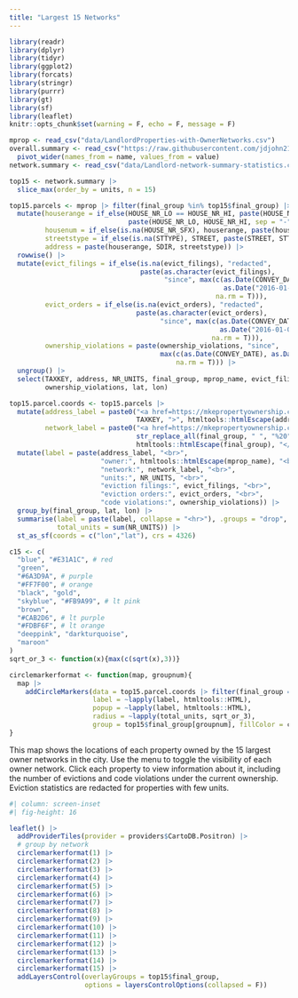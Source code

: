 ```yaml
---
title: "Largest 15 Networks"
---
```


```r
library(readr)
library(dplyr)
library(tidyr)
library(ggplot2)
library(forcats)
library(stringr)
library(purrr)
library(gt)
library(sf)
library(leaflet)
knitr::opts_chunk$set(warning = F, echo = F, message = F)

mprop <- read_csv("data/LandlordProperties-with-OwnerNetworks.csv")
overall.summary <- read_csv("https://raw.githubusercontent.com/jdjohn215/mke-owner-networks/main/data/overall-summary-stats.csv") |>
  pivot_wider(names_from = name, values_from = value)
network.summary <- read_csv("data/Landlord-network-summary-statistics.csv")

top15 <- network.summary |> 
  slice_max(order_by = units, n = 15)

top15.parcels <- mprop |> filter(final_group %in% top15$final_group) |>
  mutate(houserange = if_else(HOUSE_NR_LO == HOUSE_NR_HI, paste(HOUSE_NR_LO), 
                              paste(HOUSE_NR_LO, HOUSE_NR_HI, sep = "-")),
         housenum = if_else(is.na(HOUSE_NR_SFX), houserange, paste(houserange, HOUSE_NR_SFX)),
         streetstype = if_else(is.na(STTYPE), STREET, paste(STREET, STTYPE)),
         address = paste(houserange, SDIR, streetstype)) |>
  rowwise() |>
  mutate(evict_filings = if_else(is.na(evict_filings), "redacted", 
                                 paste(as.character(evict_filings),
                                       "since", max(c(as.Date(CONVEY_DATE),
                                                      as.Date("2016-01-01")),
                                                    na.rm = T))),
         evict_orders = if_else(is.na(evict_orders), "redacted", 
                                paste(as.character(evict_orders),
                                      "since", max(c(as.Date(CONVEY_DATE),
                                                     as.Date("2016-01-01")),
                                                   na.rm = T))),
         ownership_violations = paste(ownership_violations, "since",
                                      max(c(as.Date(CONVEY_DATE), as.Date("2017-01-01")),
                                          na.rm = T))) |>
  ungroup() |>
  select(TAXKEY, address, NR_UNITS, final_group, mprop_name, evict_filings, evict_orders,
         ownership_violations, lat, lon)

top15.parcel.coords <- top15.parcels |>
  mutate(address_label = paste0("<a href=https://mkepropertyownership.com/properties/",
                                TAXKEY, ">", htmltools::htmlEscape(address), "</a>"),
         network_label = paste0("<a href=https://mkepropertyownership.com/owner_groups/",
                                str_replace_all(final_group, " ", "%20"), ">",
                                htmltools::htmlEscape(final_group), "</a>")) |>
  mutate(label = paste(address_label, "<br>",
                       "owner:", htmltools::htmlEscape(mprop_name), "<br>",
                       "network:", network_label, "<br>",
                       "units:", NR_UNITS, "<br>",
                       "eviction filings:", evict_filings, "<br>",
                       "eviction orders:", evict_orders, "<br>",
                       "code violations:", ownership_violations)) |>
  group_by(final_group, lat, lon) |>
  summarise(label = paste(label, collapse = "<hr>"), .groups = "drop",
            total_units = sum(NR_UNITS)) |>
  st_as_sf(coords = c("lon","lat"), crs = 4326)

c15 <- c(
  "blue", "#E31A1C", # red
  "green",
  "#6A3D9A", # purple
  "#FF7F00", # orange
  "black", "gold",
  "skyblue", "#FB9A99", # lt pink
  "brown",
  "#CAB2D6", # lt purple
  "#FDBF6F", # lt orange
  "deeppink", "darkturquoise",
  "maroon"
)
sqrt_or_3 <- function(x){max(c(sqrt(x),3))}

circlemarkerformat <- function(map, groupnum){
  map |>
    addCircleMarkers(data = top15.parcel.coords |> filter(final_group == top15$final_group[groupnum]),
                     label = ~lapply(label, htmltools::HTML),
                     popup = ~lapply(label, htmltools::HTML),
                     radius = ~lapply(total_units, sqrt_or_3),
                     group = top15$final_group[groupnum], fillColor = c15[groupnum], color = c15[groupnum])
}
```

This map shows the locations of each property owned by the 15 largest owner networks in the city. Use the menu to toggle the visibility of each owner network. Click each property to view information about it, including the number of evictions and code violations under the current ownership. Eviction statistics are redacted for properties with few units.

```r
#| column: screen-inset
#| fig-height: 16

leaflet() |>
  addProviderTiles(provider = providers$CartoDB.Positron) |>
  # group by network
  circlemarkerformat(1) |>
  circlemarkerformat(2) |>
  circlemarkerformat(3) |>
  circlemarkerformat(4) |>
  circlemarkerformat(5) |>
  circlemarkerformat(6) |>
  circlemarkerformat(7) |>
  circlemarkerformat(8) |>
  circlemarkerformat(9) |>
  circlemarkerformat(10) |>
  circlemarkerformat(11) |>
  circlemarkerformat(12) |>
  circlemarkerformat(13) |>
  circlemarkerformat(14) |>
  circlemarkerformat(15) |>
  addLayersControl(overlayGroups = top15$final_group,
                   options = layersControlOptions(collapsed = F))
```
